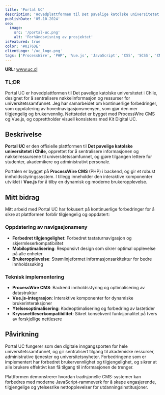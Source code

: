 ```yaml
---
title: 'Portal UC'
description: 'Hovedplattformen til Det pavelige katolske universitetet i Chile, designet for å sentralisere nøkkelinformasjon og ressurser for universitetssamfunnet.'
publishDate: '05.10.2024'
seo:
  image:
    src: '/portal-uc.png'
    alt: 'Forhåndsvisning av prosjektet'
isFeatured: true
color: '#0176DE'
clientLogo: '/uc_logo.png'
tags: ['ProcessWire', 'PHP', 'Vue.js', 'JavaScript', 'CSS', 'SCSS', 'CMS', 'Webutvikling']
---
```


**URL:** <a href="https://www.uc.cl" target="_blank">www.uc.cl</a>

### **TL;DR**

Portal UC er hovedplattformen til Det pavelige katolske universitetet i Chile, designet for å sentralisere nøkkelinformasjon og ressurser for universitetssamfunnet. Jeg har samarbeidet om kontinuerlige forbedringer, som oppdatering av hovednavigasjonsmenyen, som gjør den mer tilgjengelig og brukervennlig. Nettstedet er bygget med ProcessWire CMS og Vue.js, og opprettholder visuell konsistens med Kit Digital UC.

## **Beskrivelse**

**Portal UC** er den offisielle plattformen til **Det pavelige katolske universitetet i Chile**, opprettet for å sentralisere informasjonen og nøkkelressursene til universitetssamfunnet, og gjøre tilgangen lettere for studenter, akademikere og administrativt personale.

Portalen er bygget på **ProcessWire CMS** (PHP) i backend, og gir et robust innholdsstyringssystem. I tillegg inneholder den interaktive komponenter utviklet i **Vue.js** for å tilby en dynamisk og moderne brukeropplevelse.

## **Mitt bidrag**

Mitt arbeid med Portal UC har fokusert på kontinuerlige forbedringer for å sikre at plattformen forblir tilgjengelig og oppdatert:

### **Oppdatering av navigasjonsmeny**
- **Forbedret tilgjengelighet**: Forbedret tastaturnavigasjon og skjermleserkompatibilitet
- **Mobiloptimalisering**: Responsivt design som sikrer optimal opplevelse på alle enheter
- **Brukeropplevelse**: Strømlinjeformet informasjonsarkitektur for bedre innholdssøking

### **Teknisk implementering**
- **ProcessWire CMS**: Backend innholdsstyring og optimalisering av datastruktur
- **Vue.js-integrasjon**: Interaktive komponenter for dynamiske brukerinteraksjoner
- **Ytelsesoptimalisering**: Kodeoptimalisering og forbedring av lastetider
- **Kryssnettleserkompatibilitet**: Sikret konsekvent funksjonalitet på tvers av forskjellige nettlesere

## **Påvirkning**

Portal UC fungerer som den digitale inngangsporten for hele universitetssamfunnet, og gir sentralisert tilgang til akademiske ressurser, administrative tjenester og universitetsnyheter. Forbedringene som er implementert har forbedret brukervennlighet og tilgjengelighet, og sikrer at alle brukere effektivt kan få tilgang til informasjonen de trenger.

Plattformen demonstrerer hvordan tradisjonelle CMS-systemer kan forbedres med moderne JavaScript-rammeverk for å skape engasjerende, tilgjengelige og ytelsesrike nettopplevelser for utdanningsinstitusjoner.